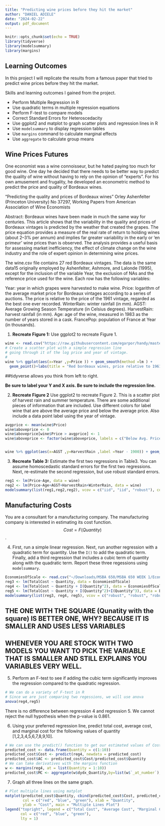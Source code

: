 ```yaml
---
title: "Predicting wine prices before they hit the market"
author: "DANIEL ADIELE"
date: "2024-02-22"
output: pdf_document
---
```


```r
knitr::opts_chunk$set(echo = TRUE)
library(tidyverse)
library(modelsummary)
library(margins)
```
## Learning Outcomes
In this project I will replicate the results from a famous paper that tried to predict wine prices before they hit the market.

Skills and learning outcomes I gained from the project.

- Perform Multiple Regression in R
- Use quadratic terms in multiple regression equations
- Perform F-test to compare models
- Correct Standard Errors for Heteroscedacity
- Use ggplot2 and matplot to graph scatter plots and regression lines in R
- Use `modelsummary` to display regression tables
- Use `margins` command to calculate marginal effects
- Use `aggregate` to calculate group means

## Wine Prices Futures

One economist was a wine connoisseur, but he hated paying too much for good wine. One day he decided that there needs to be better way to predict the quality of wine without having to rely on the opinion of “experts”. For his own amusement and frugality, he developed an econometric method to predict the price and quality of Bordeaux wines.

"Predicting the quality and prices of Bordeaux wines"
Orley Ashenfelter (Princeton University)
No 37297, Working Papers from American Association of Wine Economists

Abstract: Bordeaux wines have been made in much the same way for centuries. This article shows that the variability in the quality and prices of Bordeaux vintages is predicted by the weather that created the grapes. The price equation provides a measure of the real rate of return to holding wines (about 2–3% per annum) and implies far greater variability in the early or ‘en primeur’ wine prices than is observed. The analysis provides a useful basis for assessing market inefficiency, the effect of climate change on the wine industry and the role of expert opinion in determining wine prices.

The wine.csv file contains 27 red Bordeaux vintages. The data is the same data15 originally employed by Ashenfelter, Ashmore, and Lalonde (1995), except for the inclusion of the variable Year, the exclusion of NAs and the reference price used for the wine. Each row has the following variables:

Year: year in which grapes were harvested to make wine.
Price: logarithm of the average market price for Bordeaux vintages according to a series of auctions. The price is relative to the price of the 1961 vintage, regarded as the best one ever recorded.
WinterRain: winter rainfall (in mm).
AGST: Average Growing Season Temperature (in Celsius degrees).
HarvestRain: harvest rainfall (in mm).
Age: age of the wine, measured in 1983 as the number of years stored in a cask.
FrancePop: population of France at Year (in thousands).


1. __Recreate Figure 1:__ Use ggplot2 to recreate Figure 1.
```r
wine <- read.csv("https://raw.githubusercontent.com/egarpor/handy/master/datasets/wine.csv")
# Create a scatter plot with a simple regression line 
# going through it of the log price and year of vintage.
# 
wine %>% ggplot(aes(x=Year ,y=Price )) + geom_smooth(method =lm ) + 
  geom_point()+labs(title = "Red bordeaux wines, price relative to 1961 vintage year") + xlab ("Year of Vintage") + ylab("log Price") 

```

##tidyverse allows you think from left to right. 

__Be sure to label your Y and X axis. Be sure to include the regression line.__

2. __Recreate Figure 2__ Use ggplot2 to recreate Figure 2. This is a scatter plot of harvest rain and summer temperature. There are some additional pieces of information that are included. Use different colors for label wine that are above the average price and below the average price. Also include a data point label using the year of vintage.
```r
avgprice <- mean(wine$Price)
wine$aboveprice <- 0
wine$aboveprice[wine$Price > avgprice] <- 1
wine$aboveprice <- factor(wine$aboveprice, labels = c("Below Avg. Price", "Above Avg. Price"))


wine %>% ggplot(aes(x=AGST ,y=HarvestRain ,label =Year - 1900)) + geom_point(aes(shape = aboveprice, color = aboveprice), size = 3) +labs(title = "Bordeaux: 1952-1980, summer temperature and harvest rain related to price.")+ xlab("Summer Temperature") + ylab("Harvest Rain") + geom_text(nudge_x = .1, nudge_y = .1) + geom_vline(xintercept = 16.5) + geom_hline(yintercept = 175) + scale_y_reverse()
```

3. __Recreate Table 3:__ Estimate the first two regressions in Table3. You can assume homoscedastic standard errors for the first two regressions. Next, re-estimate the second regression, but use robust standard errors.

```r
reg1 <- lm(Price~Age, data = wine)
reg2 <- lm(Price~Age+AGST+HarvestRain+WinterRain, data = wine)
modelsummary(list(reg1,reg2,reg2), vcov = c("iid", "iid", "robust"), coef_rename = c("Age"="Age of vintage", "AGST" = "Average temperature over growing season (April-september)", "HarvestRain"="Rain in september and August", "WinterRain"="Rain in the months preceeding the vintage (October-March)"))
```


## Manufacturing Costs

You are a consultant for a manufacturing company. The manufacturing company is interested in estimating its cost function. $$Cost = F(Quantity)$$. 

4. First, run a simple linear regression. Next, run another regression with a quadratic term for quantity. Use the `I()` to add the quadratic term. Finally, add a third regression that includes a cubic term of quantity along with the quadratic term. Report these three regessions using `modelsummary`.

```r
EconomiesOfScale <- read.csv("~/Downloads/MSBA 650/MSBA 650 WEEK 1/EconomiesOfScale.csv")
reg3 <- lm(TotalCost ~ Quantity, data = EconomiesOfScale)
reg4 <- lm(TotalCost ~ Quantity + I(Quantity^2), data = EconomiesOfScale)
reg5 <- lm(TotalCost ~ Quantity + I(Quantity^2)+I(Quantity^3), data = EconomiesOfScale)
modelsummary(list(reg3, reg4, reg5), vcov = c("robust", "robust", "robust"), coef_rename = (coef_rename), stars = TRUE)
```


## THE ONE WITH THE SQUARE (Qunatity with the square) IS BETTER ONE, WHY? BECAUSE IT IS SMALLER AND USES LESS VARIABLES
## WHENEVER YOU ARE STOCK WITH TWO MODELS YOU WANT TO PICK THE VARIABLE THAT IS SMALLER AND STILL EXPLAINS YOU VARIABLES VERY WELL.



5. Perform an F-test to see if adding the cubic term significantly improves the regression compared to the quadratic regression.

```r
# We can do a variety of F-test in R
# Since we are just comparing two regessions, we will use anova
anova(reg4,reg5)

```
There is no difference between regression 4 and regression 5. We cannot reject the null hypothesis when the p-value is 0.861.


6. Using your preferred regression line, predict total cost, average cost, and marginal cost for the following values of quantity [1,2,3,4,5,6,7,8,9,10].

```r
# We can use the predict() function to get our estimated values of Cost
predicted_cost <- data.frame(Quantity = c(1:10))
predicted_cost$Cost <- predict(reg4, newdata = predicted_cost)
predicted_cost$AC <- predicted_cost$Cost/predicted_cost$Quantity
# We can take derivatives with the margins function
w <- margins(reg4, at = list(Quantity = 1:10))
predicted_cost$MC <- aggregate(w$dydx_Quantity,by=list(w$`_at_number`),FUN=mean)$x
```


7. Graph all three lines on the same graph.

```r
# Plot multiple lines using matplot
matplot(predicted_cost$Quantity, cbind(predicted_cost$Cost, predicted_cost$AC, predicted_cost$MC), type = "l", lty = 1, 
        col = c("red", "blue", "green"), xlab = "Quantity", 
        ylab = "Cost", main = "Multiple Lines Plot")
legend("topright", legend = c("Total Cost", "Average Cost", "Marginal Cost"), 
       col = c("red", "blue", "green"), 
       lty = 1)
```




